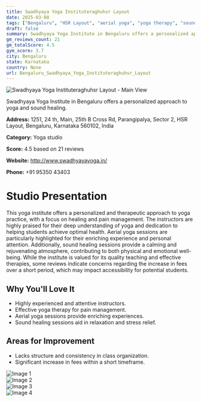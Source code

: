 ```yaml
---
title: Swadhyaya Yoga Instituteraghuhsr Layout
date: 2025-03-08
tags: ["Bengaluru", "HSR Layout", "aerial yoga", "yoga therapy", "sound healing", "therapeutic", "personalized approach", "Bengaluru"]  
draft: false
summary: Swadhyaya Yoga Institute in Bengaluru offers a personalized approach to yoga and sound healing.
gm_reviews_count: 21
gm_totalScore: 4.5
gym_score: 3.7
city: Bengaluru
state: Karnataka
country: None
url: Bengaluru_Swadhyaya_Yoga_Instituteraghuhsr_Layout
---
```


<div className="aspect-[16/9] relative my-8">
  <img 
    src="https://lh5.googleusercontent.com/p/AF1QipO8JSHWL7nBVF6mh01q4xDFEqQBz9pEMWBebPY4=w1920-h1080-k-no"
    alt="Swadhyaya Yoga Instituteraghuhsr Layout - Main View"
    className="object-cover absolute inset-0 w-full h-full rounded-lg"
  />
</div>

Swadhyaya Yoga Institute in Bengaluru offers a personalized approach to yoga and sound healing.

**Address:** 1251, 24 th, Main, 25th B Cross Rd, Parangipalya, Sector 2, HSR Layout, Bengaluru, Karnataka 560102, India

**Category:** Yoga studio

**Score:** 4.5 based on 21 reviews

**Website:** http://www.swadhyayayoga.in/

**Phone:** +91 95350 43403

# Studio Presentation

This yoga institute offers a personalized and therapeutic approach to yoga practice, with a focus on healing and pain management. The instructors are highly praised for their deep understanding of yoga and dedication to helping students achieve optimal health. Aerial yoga sessions are particularly highlighted for their enriching experience and personal attention. Additionally, sound healing sessions provide a calming and rejuvenating atmosphere, contributing to both physical and emotional well-being. While the institute is valued for its quality teaching and effective therapies, some reviews indicate concerns regarding the increase in fees over a short period, which may impact accessibility for potential students.


## Why You'll Love It

- Highly experienced and attentive instructors.
- Effective yoga therapy for pain management.
- Aerial yoga sessions provide enriching experiences.
- Sound healing sessions aid in relaxation and stress relief.

## Areas for Improvement

- Lacks structure and consistency in class organization.
- Significant increase in fees within a short timeframe.

<div className="grid grid-cols-1 xl:grid-cols-2 gap-4 my-8">
<div className="aspect-[4/3] relative"><img src="https://lh3.googleusercontent.com/p/AF1QipMfEdTLLbRzqHqJYfrZcYf5FtjwxrBqf8OY9VIT=w1920-h1080-k-no" alt="Image 1" className="object-cover absolute inset-0 w-full h-full rounded-lg" /></div>
<div className="aspect-[4/3] relative"><img src="https://lh5.googleusercontent.com/p/AF1QipMm7KmHCCty30q63ikXbzHRvEh_doPJJ57DKj_g=w1920-h1080-k-no" alt="Image 2" className="object-cover absolute inset-0 w-full h-full rounded-lg" /></div>
<div className="aspect-[4/3] relative"><img src="https://lh5.googleusercontent.com/p/AF1QipMuMhzGhyM_NoTd9who5pg5gs-vRKgSurFCLVtT=w1920-h1080-k-no" alt="Image 3" className="object-cover absolute inset-0 w-full h-full rounded-lg" /></div>
<div className="aspect-[4/3] relative"><img src="https://lh3.googleusercontent.com/p/AF1QipNnfxE_bXV2O4J2lV95C-Q72QWKmFu3XdCiJovJ=w1920-h1080-k-no" alt="Image 4" className="object-cover absolute inset-0 w-full h-full rounded-lg" /></div>
</div>